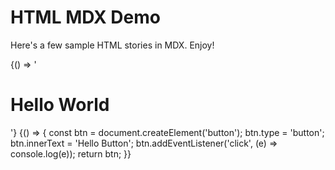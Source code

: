 
# HTML MDX Demo

Here's a few sample HTML stories in MDX. Enjoy!

<Meta title="Demo" />

<Canvas withToolbar>
  <Story name="heading">{() => '<h1>Hello World</h1>'}</Story>
</Canvas>

<Story name="button">
  {() => {
    const btn = document.createElement('button');
    btn.type = 'button';
    btn.innerText = 'Hello Button';
    btn.addEventListener('click', (e) => console.log(e));
    return btn;
  }}
</Story>
